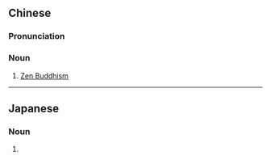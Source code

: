 {{also|禅宗}}
==Chinese==
{{zh-forms|s=禅宗}}

===Pronunciation===
{{zh-pron
|m=chánzōng
|c=sim4 zung1
|mn=siân-chong
|cat=n
}}

===Noun===
{{zh-noun}}

# {{lb|zh|Buddhism}} [[Zen Buddhism]]

----

==Japanese==
{{ja-kanjitab|ぜん|しゅう|yomi=o}}

===Noun===
{{ja-noun|shin=禅宗|ぜんしゅう}}

# {{kyujitai spelling of|禅宗}}